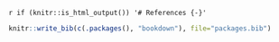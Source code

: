 `r if (knitr::is_html_output()) '# References {-}'`

```{r, include=FALSE}
knitr::write_bib(c(.packages(), "bookdown"), file="packages.bib")
```